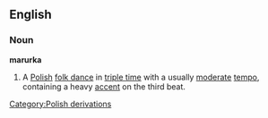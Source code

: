 ==English==
===Noun===
{{wikipedia}}
'''marurka'''
#A [[Polish]] [[folk dance]] in [[triple time]] with a usually [[moderate]] [[tempo]], containing a heavy [[accent]] on the third beat.
[[Category:Polish derivations]]